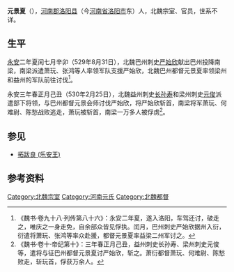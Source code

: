 '''元景夏'''（{{bd|？|| ？|  |}}），[[河南郡|河南郡]][[洛阳县|洛阳县]]（今[[河南省|河南省]][[洛阳市|洛阳市]]东）人，北魏宗室、官员，世系不详。

==生平==
[[永安_(北魏)|永安]]二年夏闰七月辛卯（529年8月31日），北魏巴州刺史[[严始欣|严始欣]]献出巴州投降南梁，南梁派遣萧玩、张鸿等人率领军队支援严始欣，北魏巴州都督元景夏率领梁州和益州的军队前往讨伐<ref>《魏书·卷九十八·列传第八十六》：永安二年夏，遂入洛阳，车驾还讨，破走之，唯庆之一身走免，自余部众皆见俘执。闰月，巴州刺史严始欣据州入衍，衍遣将萧玩、张鸿等率众赴援，都督元景夏率益梁二州军讨之。</ref>。

永安三年春正月己丑（530年2月25日），北魏益州刺史[[长孙寿|长孙寿]]和梁州刺史[[元俊|元俊]]派遣部下将领，与巴州都督元景会师讨伐严始欣，将严始欣斩首，南梁将军萧玩、何难尉、陈愁战败逃走，萧玩被斩首，南梁一万多人被俘虏<ref>《魏书·卷十·帝纪第十》：三年春正月己丑，益州刺史长孙寿、梁州刺史元俊等，遣将与征巴州都督元景夏讨严始欣，斩之。萧衍都督萧玩、何难尉、陈愁败走，斩玩首，俘获万余人。</ref>。

==参见==
*[[拓跋良_(乐安王)|拓跋良 (乐安王)]]

==参考资料==
{{reflist}}

[[Category:北魏宗室|Category:北魏宗室]]
[[Category:河南元氏|Category:河南元氏]]
[[Category:北魏都督|Category:北魏都督]]